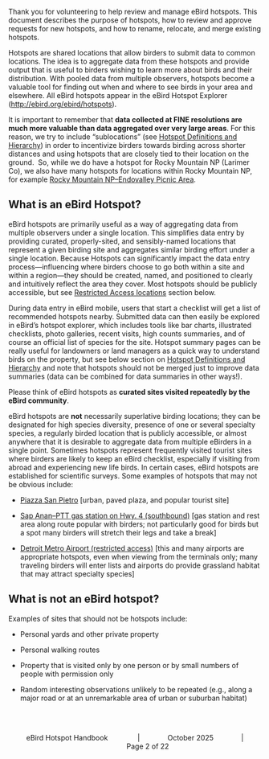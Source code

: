 Thank you for volunteering to help review and manage eBird hotspots. This document describes the purpose of hotspots, how to review and approve requests for new hotspots, and how to rename, relocate, and merge existing hotspots.

Hotspots are shared locations that allow birders to submit data to common locations. The idea is to aggregate data from these hotspots and provide output that is useful to birders wishing to learn more about birds and their distribution. With pooled data from multiple observers, hotspots become a valuable tool for finding out when and where to see birds in your area and elsewhere. All eBird hotspots appear in the eBird Hotspot Explorer (<http://ebird.org/ebird/hotspots>).

It is important to remember that **data collected at FINE resolutions are much more valuable than data aggregated over very large areas**. For this reason, we try to include "sublocations" (see [Hotspot Definitions and Hierarchy](https://docs.google.com/document/d/1InZoVKb0o7A7mj2Fbt6ye3Fm1DCWVL0nbSP4lGPqSNU/edit?tab=t.0#heading=h.17dp8vu)) in order to incentivize birders towards birding across shorter distances and using hotspots that are closely tied to their location on the ground.  So, while we do have a hotspot for Rocky Mountain NP (Larimer Co), we also have many hotspots for locations within Rocky Mountain NP, for example [Rocky Mountain NP--Endovalley Picnic Area](https://ebird.org/hotspot/L6136876).

## **What is an eBird Hotspot?**

eBird hotspots are primarily useful as a way of aggregating data from multiple observers under a single location. This simplifies data entry by providing curated, properly-sited, and sensibly-named locations that represent a given birding site and aggregates similar birding effort under a single location. Because Hotspots can significantly impact the data entry process—influencing where birders choose to go both within a site and within a region—they should be created, named, and positioned to clearly and intuitively reflect the area they cover. Most hotspots should be publicly accessible, but see [Restricted Access locations](https://docs.google.com/document/d/1InZoVKb0o7A7mj2Fbt6ye3Fm1DCWVL0nbSP4lGPqSNU/edit#heading=h.4i7ojhp) section below. 

During data entry in eBird mobile, users that start a checklist will get a list of recommended hotspots nearby. Submitted data can then easily be explored in eBird’s hotspot explorer, which includes tools like bar charts, illustrated checklists, photo galleries, recent visits, high counts summaries, and of course an official list of species for the site. Hotspot summary pages can be really useful for landowners or land managers as a quick way to understand birds on the property, but see below section on [Hotspot Definitions and Hierarchy](https://docs.google.com/document/d/1InZoVKb0o7A7mj2Fbt6ye3Fm1DCWVL0nbSP4lGPqSNU/edit#heading=h.17dp8vu) and note that hotspots should not be merged just to improve data summaries (data can be combined for data summaries in other ways!). 

Please think of eBird hotspots as **curated sites visited repeatedly by the eBird community**.

eBird hotspots are **not** necessarily superlative birding locations; they can be designated for high species diversity, presence of one or several specialty species, a regularly birded location that is publicly accessible, or almost anywhere that it is desirable to aggregate data from multiple eBirders in a single point. Sometimes hotspots represent frequently visited tourist sites where birders are likely to keep an eBird checklist, especially if visiting from abroad and experiencing new life birds. In certain cases, eBird hotspots are established for scientific surveys. Some examples of hotspots that may not be obvious include:

-   [Piazza San Pietro](https://ebird.org/hotspot/L1107515) \[urban, paved plaza, and popular tourist site\]

-   [Sap Anan--PTT gas station on Hwy. 4 (southbound)](https://ebird.org/hotspot/L6368496) \[gas station and rest area along route popular with birders; not particularly good for birds but a spot many birders will stretch their legs and take a break\]

-   [Detroit Metro Airport (restricted access)](https://ebird.org/hotspot/L299938) \[this and many airports are appropriate hotspots, even when viewing from the terminals only; many traveling birders will enter lists and airports do provide grassland habitat that may attract specialty species\]

## **What is not an eBird hotspot?**

Examples of sites that should not be hotspots include:

-   Personal yards and other private property

-   Personal walking routes

-   Property that is visited only by one person or by small numbers of people with permission only

-   Random interesting observations unlikely to be repeated (e.g., along a major road or at an unremarkable area of urban or suburban habitat)

::: {style="text-align: center;"}
<br><br>

eBird Hotspot Handbook               \|              October 2025              \|              Page 2 of 22
:::